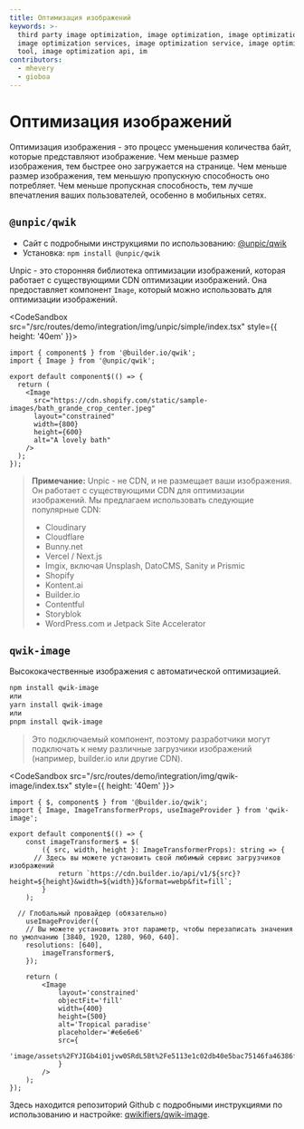 ```yaml
---
title: Оптимизация изображений
keywords: >-
  third party image optimization, image optimization, image optimization tools,
  image optimization services, image optimization service, image optimization
  tool, image optimization api, im
contributors:
  - mhevery
  - gioboa
---
```


# Оптимизация изображений

Оптимизация изображения - это процесс уменьшения количества байт, которые представляют изображение. Чем меньше размер изображения, тем быстрее оно загружается на странице. Чем меньше размер изображения, тем меньшую пропускную способность оно потребляет. Чем меньше пропускная способность, тем лучше впечатления ваших пользователей, особенно в мобильных сетях.

## `@unpic/qwik`

- Сайт с подробными инструкциями по использованию: [@unpic/qwik](https://unpic.pics/img/qwik/)
- Установка: `npm install @unpic/qwik`

Unpic - это сторонняя библиотека оптимизации изображений, которая работает с существующими CDN оптимизации изображений. Она предоставляет компонент `Image`, который можно использовать для оптимизации изображений.

<CodeSandbox src="/src/routes/demo/integration/img/unpic/simple/index.tsx" style={{ height: '40em' }}>
```tsx {6} /Slot/
import { component$ } from '@builder.io/qwik';
import { Image } from '@unpic/qwik';

export default component$(() => {
  return (
    <Image
      src="https://cdn.shopify.com/static/sample-images/bath_grande_crop_center.jpeg"
      layout="constrained"
      width={800}
      height={600}
      alt="A lovely bath"
    />
  );
});
```
</CodeSandbox>

> **Примечание:** Unpic - не CDN, и не размещает ваши изображения. Он работает с существующими CDN для оптимизации изображений. Мы предлагаем использовать следующие популярные CDN:
> - Cloudinary
> - Cloudflare
> - Bunny.net
> - Vercel / Next.js
> - Imgix, включая Unsplash, DatoCMS, Sanity и Prismic
> - Shopify
> - Kontent.ai
> - Builder.io
> - Contentful
> - Storyblok
> - WordPress.com и Jetpack Site Accelerator

## `qwik-image`

Высококачественные изображения с автоматической оптимизацией.

```bash
npm install qwik-image
или
yarn install qwik-image
или
pnpm install qwik-image
```

> Это подключаемый компонент, поэтому разработчики могут подключать к нему различные загрузчики изображений (например, builder.io или другие CDN).

<CodeSandbox src="/src/routes/demo/integration/img/qwik-image/index.tsx" style={{ height: '40em' }}>
```tsx {6} /Slot/
import { $, component$ } from '@builder.io/qwik';
import { Image, ImageTransformerProps, useImageProvider } from 'qwik-image';

export default component$(() => {
	const imageTransformer$ = $(
		({ src, width, height }: ImageTransformerProps): string => {
      // Здесь вы можете установить свой любимый сервис загрузчиков изображений
			return `https://cdn.builder.io/api/v1/${src}?height=${height}&width=${width}}&format=webp&fit=fill`;
		}
	);

  // Глобальный провайдер (обязательно)
	useImageProvider({
    // Вы можете установить этот параметр, чтобы перезаписать значения по умолчанию [3840, 1920, 1280, 960, 640].
    resolutions: [640],
		imageTransformer$,
	});

	return (
		<Image
			layout='constrained'
			objectFit='fill'
			width={400}
			height={500}
			alt='Tropical paradise'
			placeholder='#e6e6e6'
			src={
				'image/assets%2FYJIGb4i01jvw0SRdL5Bt%2Fe5113e1c02db40e5bac75146fa46386f'
			}
		/>
	);
});
```
</CodeSandbox>

Здесь находится репозиторий Github с подробными инструкциями по использованию и настройке: [qwikifiers/qwik-image](https://github.com/qwikifiers/qwik-image).
